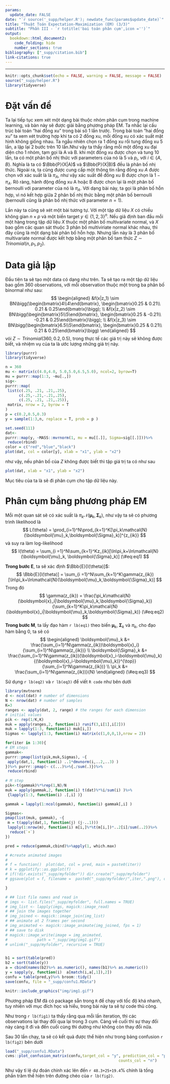 ```yaml
---
params:
  update_date: FALSE
date: "`r source('_supp/helper.R'); newdate_func(params$update_date)`"
title: "Thuật Toán Expectation-Maximization (EM) (3/3)"
subtitle: "Phần III - `r totitle('bai toán phân cụm',icon ='')`"
output: 
  bookdown::html_document2:
    code_folding: hide
    number_sections: true
bibliography: ["_supp/citation.bib"]
link-citations: true
---
```


\newcommand{\bf}[1]{\boldsymbol{#1}}
\newcommand{\hat}[1]{\widehat{#1}}
\newcommand{\mm}[1]{\mathbb{#1}}
\newcommand{\bar}[1]{\overline{#1}}
\newcommand{\tp}[1]{{#1}^{\top}}
\newcommand{\scr}[1]{\mathscr{#1}}


\def\E{\Bbb{E}}
\def\V{\Bbb{V}}
\def\P{\Bbb{P}}
\def\I{{\large\unicode{x1D7D9}}}
\def\indep{\perp\!\!\!\!\perp}
\newcommand{\overeq}[2]{\stackrel{#1}{#2}}
\def\epsilon{\varepsilon} 
\def\proved{\blacksquare\quad} 
---


```r
knitr::opts_chunk$set(echo = FALSE, warning = FALSE, message = FALSE)
source("_supp/helper.R")
library(tidyverse)
```


# Đặt vấn đề

Ta lại tiếp tục xem xét một dạng bài thuộc nhóm phân cụm trong machine learning, và bàn này sẽ được giải bằng phương pháp EM. Ta nhắc lại cấu trúc bài toán "hai đồng xu" trong bài sô 1 lần trước. Trong bài toán "hai đổng xu" ta xem xét trường hợp khi ta có 2 đồng xu, mỗi đồng xu có xác suất mặt hình không giống nhau. Ta ngẫu nhiên chọn ra 1 đồng xu rồi tung đồng xu 5 lần, a lập lại 2 bước trên 10 lần.Như vậy ta thấy rằng mỗi một đổng xu đại diện cho 1 nhóm, tạm gọi là A và B. khi một đồng xu được chọn và tung 10 lần, ta có một phân bố nhị thức với parameters của nó là $5$ và $p_i$, với $i \in \{A,B\}$. Nghĩa là ta có $\P(X|A)$ và $\P(X|B)$ đều là phân bố nhị thức. Ngoài ra, ta cũng được cung cấp  một thông tin rằng đồng xu $A$ được chọn với xác suất là là $\pi_A$, như vậy xác suất để đồng xu B được chọn là $1-\pi_A$. Rõ ràng, hành động đồng xu A hoặc B được chọn lại là một phân bố bernoulli với parameter của nó là $\pi_A$. Với dạng bài này, ta gọi là phân bố hỗn hợp, vì nó kết hợp giữa 2 phân bố nhị thức bằng một phân bố bernoulli (bernoulli cũng là phân bố nhị thức với parameter $n =1$).

Lần này ta cũng sẽ xét một bài tương tự. Với một tập dữ liệu $X$ có chiều không gian $n\times p$ và một biến target $y \in \{1,2,3\}^{n}$. Nếu giả định ban đầu mỗi một hàng trong tập dữ liệu $X$ thuộc một phân bố multivariate normal, và $X$ bao gồm các quan sát thuộc 3 phân bố multiviriate normal khác nhau, thì đây cũng là một dạng bài phân bố hỗn hợp. Nhưng lần này là 3 phân bố multivariate normal được kết hợp bằng một phân bố tam thức $Z \sim Trinomial(n,p_1,p_2)$. 

# Data giả lập

Đầu tiên ta sẽ tạo một data có dạng như trên. Ta sẽ tạo ra một tập dữ liệu bao gồm 360 observations, với mỗi observation thuộc một trong ba phân bố binormal như sau:
$$
\begin{aligned}
&f(x|z_1) \sim BN\bigg(\begin{bmatrix}4\\4\end{bmatrix}, \begin{bmatrix}0.25 & 0.21\\ 0.21 & 0.25\end{bmatrix}\bigg); \\
&f(x|z_2) \sim BN\bigg(\begin{bmatrix}5\\5\end{bmatrix}, \begin{bmatrix}0.25 & -0.21\\ -0.21 & 0.25\end{bmatrix}\bigg); \\
&f(x|z_3) \sim BN\bigg(\begin{bmatrix}6.5\\5\end{bmatrix}, \begin{bmatrix}0.25 & 0.21\\ 0.21 & 0.25\end{bmatrix}\bigg)
\end{aligned}
$$
vói $Z \sim Trinomial(360,0.2,0.5)$, trong thực tế các giá trị này sẽ không được biết, và nhiệm vụ của ta là ước lượng những giá trị này. 

```r
library(purrr)
library(tidyverse)

n = 360
mu <- matrix(c(4.0,4.0, 5.0,5.0,6.5,5.0), ncol=2, byrow=T)
mu = purrr::map(1:3, ~mu[.,])
sig<-
purrr::map(
 list(c(.25, .21, .21,.25), 
      c(.25,-.21,-.21,.25),
      c(.25, .21, .21,.25)),
 matrix, nrow = 2, byrow = T
)
p = c(0.2,0.5,0.3)
y = sample(1:3,n, replace = T, prob = p )

set.seed(111)
dat<-
purrr::map(y, ~MASS::mvrnorm(1, mu = mu[[.]], Sigma=sig[[.]]))%>%
 reduce(rbind)
color = c("red","blue","black")
plot(dat, col = color[y], xlab = "x1", ylab = "x2")
```

như vậy, nếu phân bố của $Z$ không được biết thì tập giá trị ta có như sau 

```r
plot(dat, xlab = "x1", ylab = "x2")
```

Mục tiêu của ta là sẽ đi phân cụm cho tập dữ liệu này. 

# Phân cụm bằng phương pháp EM

Mỗi một quan sát sẽ có xác suất là $\pi_k\mathcal{N}(\bf{\mu}_k,\bf{\Sigma}_k)$, như vậy ta sẽ có phương trình likelihood là 
$$
L(\theta) = \prod_{i=1}^N\prod_{k=1}^K[\pi_k\mathcal{N}(\bf{\mu}_k,\bf{\Sigma}_k)]^{z_{ik}}
$$
và suy ra làm log-likelihood
$$
l(\theta) = \sum_{i =1}^N\sum_{k=1}^Kz_{ik}[\ln\pi_k+\ln\mathcal{N}(\bf{\mu}_k, \bf{\Sigma}_k)]
(\#eq:eq1)
$$

**Trong bước E**, ta sẽ xác định $\E[l(\theta)]$:
$$
\E[l(\theta)] = \sum_{i =1}^N\sum_{k=1}^K\gamma(z_{ik})[\ln\pi_k+\ln\mathcal{N}(\bf{\mu}_k,\bf{\Sigma}_k)]
$$
Trong đó 
$$
\gamma(z_{ik}) = \frac{\pi_k\mathcal{N}(\bf{x}_i|\bf{\mu}_k,\bf{\Sigma}_k)}{\sum_{k=1}^K\pi_k\mathcal{N}(\bf{x}_i|\bf{\mu}_k,\bf{\Sigma}_k)}
(\#eq:eq2)
$$
**Trong bước M**, ta lấy đạo hàm `r lb(eq1)` theo biến $\bf{\mu}_k$, $\bf{\Sigma}_k$ và $\pi_k$, cho đạo hàm bằng 0, ta sẽ có 
$$
\begin{aligned}
\bf{\mu}_k &= \frac{\sum_{i=1}^N\gamma(z_{ik})\bf{x}_i}{\sum_{i=1}^N\gamma(z_{ik})} \\
\bf{\Sigma}_k &= \frac{\sum_{i=1}^N\gamma(z_{ik})(\bf{x}_i-\bf{\mu}_k)\tp{(\bf{x}_i-\bf{\mu}_k)}}{\sum_{i=1}^N\gamma(z_{ik})} \\
\pi_k &= \frac{\sum_{i=1}^N\gamma(z_{ik})}{N}
\end{aligned} 
(\#eq:eq3)
$$

Sử dụng `r lb(eq2)` và `r lb(eq3)` để viết `R code` như bên dưới


```r
library(mvtnorm)
d <- ncol(dat) # number of dimensions
N <- nrow(dat) # number of samples
K=3
ranges <- apply(dat, 2, range) # the ranges for each dimension
# initial values
pik <- rep(1/K,K)
muk = apply(ranges,2, function(i) runif(3,i[1],i[2]))
muk = lapply(1:3, function(i) muk[i,])
Sigmas <- lapply(1:3, function(i) matrix(c(1,0,0,1),nrow = 2))

for(iter in 1:30){
# EM steps
gammak<-
purrr::pmap(list(pik,muk,Sigmas), ~{
 apply(dat,1, function(i) ..1*dmvnorm(i,..2,..3) )
})%>% purrr::pmap(~ c(...)%>%{./sum(.)})%>%
 reduce(rbind)
 
# M step
pik<-t(gammak)%*%rep(1,N)/N
muk = apply(gammak,2, function(i) t(dat)%*%i/sum(i) )%>%
 {lapply(1:3, function(i) .[,i] )}

gammak = lapply(1:ncol(gammak), function(i) gammak[,i] )

Sigmas<-
pmap(list(muk, gammak), ~{
 m = t(apply(dat,1, function(j) (j-..1)))
 lapply(1:nrow(m), function(i) m[i,]%*%t(m[i,])*..2[i]/sum(..2))%>%
  reduce(`+`)
})

pred = reduce(gammak,cbind)%>%apply(1, which.max)

# #create animated images
# 
# f = function()  plot(dat, col = pred, main = paste0(iter))
# k = ggplotify::as.ggplot(f)
# if(!dir.exists("_supp/myfolder")) dir.create("_supp/myfolder")
# ggsave(plot = f, filename =  paste0("_supp/myfolder/",iter,".png"), device = "png")

}

# ## list file names and read in
# imgs <- list.files("_supp/myfolder", full.names = TRUE)
# img_list <- lapply(imgs, magick::image_read)
# ## join the images together
# img_joined <- magick::image_join(img_list)
# ## animate at 2 frames per second
# img_animated <- magick::image_animate(img_joined, fps = 1)
# ## save to disk
# magick::image_write(image = img_animated,
#             path = "_supp/img/img1.gif")
# unlink("_supp/myfolder", recursive = TRUE)


b1 = sort(table(pred))
b2 = sort(table(y))
a = cbind(names(b2)%>% as.numeric(), names(b1)%>% as.numeric())
y = sapply(y, function(i)  a[match(i,a[,1]),2])
confu = table(pred,y)%>% broom::tidy()
save(confu, file = "_supp/confu1.RData")
```

```r
knitr::include_graphics("img/img1.gif")
```

Phương pháp EM đã có package sẵn trong `R` để chạy với tốc độ khá nhanh, tuy nhiên với mục đích học và hiểu, trong bài này ta sẽ tự code thủ công. 

Như trong `r lb(fig1)` ta thấy rằng qua mỗi lần iteration, thì các observations lại thay đổi qua lại trong 3 cụm. Càng về cuối thì sự thay đổi này càng ít đi và đến cuối cùng thì dường như không còn thay đổi nữa. 

Sau 30 lần chạy, ta sẽ có kết quả được thể hiện như trong bảng confusion `r lb(fig2)` bên dưới

```r
load("_supp/confu1.RData")
cvms::plot_confusion_matrix(confu,target_col = "y", prediction_col = "pred",
                                                  counts_col = "n")
```
Như vậy tỉ lệ dự đoán chính xác lên đến `r 48.3+25+19.4`% chính là tồng phần trăm thể hiện trên đường chéo của `r lb(fig2)`. 











<!-- ----------------------------------------------------------------------------- -->

<!-- # _References_ {-} -->
